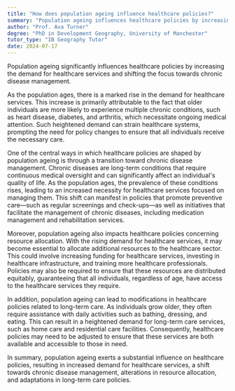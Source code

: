```yaml
---
title: "How does population ageing influence healthcare policies?"
summary: "Population ageing influences healthcare policies by increasing demand for healthcare services and shifting focus towards chronic disease management."
author: "Prof. Ava Turner"
degree: "PhD in Development Geography, University of Manchester"
tutor_type: "IB Geography Tutor"
date: 2024-07-17
---
```


Population ageing significantly influences healthcare policies by increasing the demand for healthcare services and shifting the focus towards chronic disease management.

As the population ages, there is a marked rise in the demand for healthcare services. This increase is primarily attributable to the fact that older individuals are more likely to experience multiple chronic conditions, such as heart disease, diabetes, and arthritis, which necessitate ongoing medical attention. Such heightened demand can strain healthcare systems, prompting the need for policy changes to ensure that all individuals receive the necessary care.

One of the central ways in which healthcare policies are shaped by population ageing is through a transition toward chronic disease management. Chronic diseases are long-term conditions that require continuous medical oversight and can significantly affect an individual's quality of life. As the population ages, the prevalence of these conditions rises, leading to an increased necessity for healthcare services focused on managing them. This shift can manifest in policies that promote preventive care—such as regular screenings and check-ups—as well as initiatives that facilitate the management of chronic diseases, including medication management and rehabilitation services.

Moreover, population ageing also impacts healthcare policies concerning resource allocation. With the rising demand for healthcare services, it may become essential to allocate additional resources to the healthcare sector. This could involve increasing funding for healthcare services, investing in healthcare infrastructure, and training more healthcare professionals. Policies may also be required to ensure that these resources are distributed equitably, guaranteeing that all individuals, regardless of age, have access to the healthcare services they require.

In addition, population ageing can lead to modifications in healthcare policies related to long-term care. As individuals grow older, they often require assistance with daily activities such as bathing, dressing, and eating. This can result in a heightened demand for long-term care services, such as home care and residential care facilities. Consequently, healthcare policies may need to be adjusted to ensure that these services are both available and accessible to those in need.

In summary, population ageing exerts a substantial influence on healthcare policies, resulting in increased demand for healthcare services, a shift towards chronic disease management, alterations in resource allocation, and adaptations in long-term care policies.
    